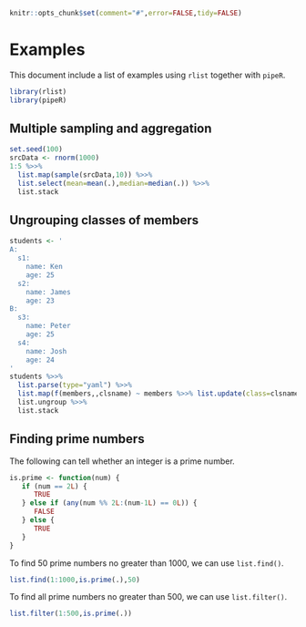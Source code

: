 <!--
%\VignetteEngine{knitr}
%\VignetteIndexEntry{Examples}
-->

```r
knitr::opts_chunk$set(comment="#",error=FALSE,tidy=FALSE)
```

# Examples

This document include a list of examples using `rlist` together with `pipeR`.

```r
library(rlist)
library(pipeR)
```

## Multiple sampling and aggregation

```r
set.seed(100)
srcData <- rnorm(1000)
1:5 %>>% 
  list.map(sample(srcData,10)) %>>% 
  list.select(mean=mean(.),median=median(.)) %>>% 
  list.stack
```

## Ungrouping classes of members

```r
students <- '
A:
  s1:
    name: Ken
    age: 25
  s2:
    name: James
    age: 23
B:
  s3:
    name: Peter
    age: 25
  s4:
    name: Josh
    age: 24
'
students %>>%
  list.parse(type="yaml") %>>%
  list.map(f(members,,clsname) ~ members %>>% list.update(class=clsname)) %>>%
  list.ungroup %>>%
  list.stack
```

## Finding prime numbers

The following can tell whether an integer is a prime number.

```r
is.prime <- function(num) {
   if (num == 2L) {
      TRUE
   } else if (any(num %% 2L:(num-1L) == 0L)) {
      FALSE
   } else { 
      TRUE
   }
}
```

To find 50 prime numbers no greater than 1000, we can use `list.find()`.

```r
list.find(1:1000,is.prime(.),50)
```

To find all prime numbers no greater than 500, we can use `list.filter()`.

```r
list.filter(1:500,is.prime(.))
```

